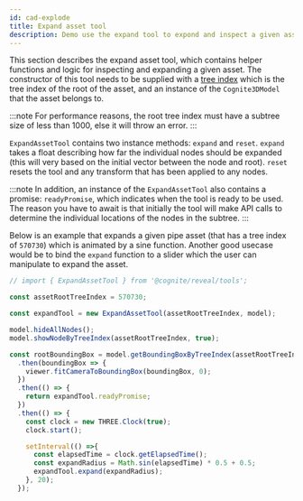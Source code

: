 ```yaml
---
id: cad-explode
title: Expand asset tool
description: Demo use the expand tool to expond and inspect a given asset.
---
```



This section describes the expand asset tool, which contains helper functions and logic for inspecting and expanding a given asset.
The constructor of this tool needs to be supplied with a [tree index](../concepts.md) which is the tree index of the root of the asset, and an instance of the `Cognite3DModel` that the asset belongs to.

:::note
For performance reasons, the root tree index must have a subtree size of less than 1000, else it will throw an error.
:::

<DemoWrapper name="Cognite3DViewerDemo" />

`ExpandAssetTool` contains two instance methods: `expand` and `reset`.
`expand` takes a float describing how far the individual nodes should be expanded (this will very based on the initial vector between the node and root).
`reset` resets the tool and any transform that has been applied to any nodes.

:::note
In addition, an instance of the `ExpandAssetTool` also contains a promise: `readyPromise`, which indicates when the tool is ready to be used.
The reason you have to await is that initially the tool will make API calls to determine the individual locations of the nodes in the subtree.
:::

Below is an example that expands a given pipe asset (that has a tree index of `570730`) which is animated by a sine function.
Another good usecase would be to bind the `expand` function to a slider which the user can manipulate to expand the asset.  


```jsx runnable
// import { ExpandAssetTool } from '@cognite/reveal/tools';

const assetRootTreeIndex = 570730;

const expandTool = new ExpandAssetTool(assetRootTreeIndex, model);

model.hideAllNodes();
model.showNodeByTreeIndex(assetRootTreeIndex, true);

const rootBoundingBox = model.getBoundingBoxByTreeIndex(assetRootTreeIndex)
  .then(boundingBox => {
    viewer.fitCameraToBoundingBox(boundingBox, 0);
  })
  .then(() => {
    return expandTool.readyPromise;
  })
  .then(() => {
    const clock = new THREE.Clock(true);
    clock.start();

    setInterval(() =>{
      const elapsedTime = clock.getElapsedTime();
      const expandRadius = Math.sin(elapsedTime) * 0.5 + 0.5; 
      expandTool.expand(expandRadius);
    }, 20);
  });

```

